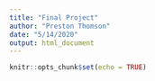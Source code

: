 ```yaml
---
title: "Final Project"
author: "Preston Thomson"
date: "5/14/2020"
output: html_document
---
```


```r
knitr::opts_chunk$set(echo = TRUE)
```

```r
```
